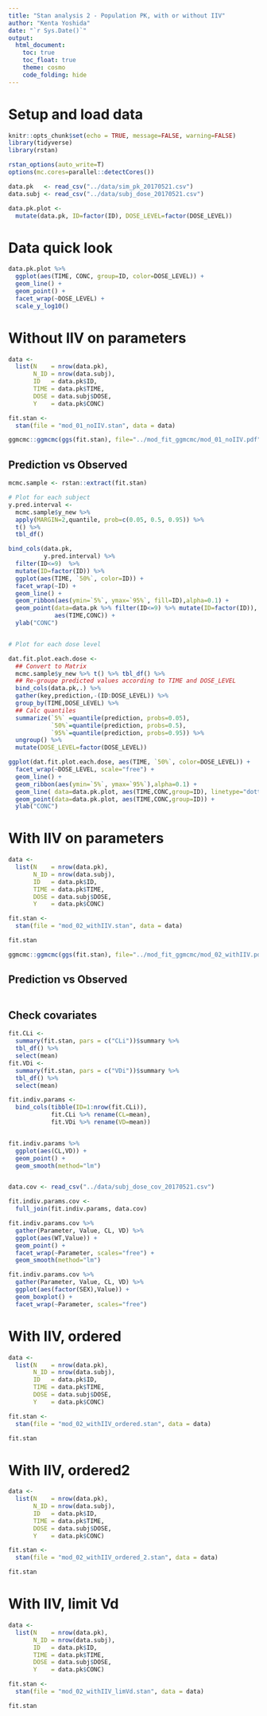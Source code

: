 ```yaml
---
title: "Stan analysis 2 - Population PK, with or without IIV"
author: "Kenta Yoshida"
date: "`r Sys.Date()`"
output: 
  html_document: 
    toc: true
    toc_float: true
    theme: cosmo
    code_folding: hide
---
```


# Setup and load data
```r
knitr::opts_chunk$set(echo = TRUE, message=FALSE, warning=FALSE)
library(tidyverse)
library(rstan)

rstan_options(auto_write=T)
options(mc.cores=parallel::detectCores())

data.pk   <- read_csv("../data/sim_pk_20170521.csv") 
data.subj <- read_csv("../data/subj_dose_20170521.csv")

data.pk.plot <- 
  mutate(data.pk, ID=factor(ID), DOSE_LEVEL=factor(DOSE_LEVEL))
```

# Data quick look

```r

data.pk.plot %>% 
  ggplot(aes(TIME, CONC, group=ID, color=DOSE_LEVEL)) +
  geom_line() +
  geom_point() +
  facet_wrap(~DOSE_LEVEL) +
  scale_y_log10()

```


# Without IIV on parameters

```r
data <- 
  list(N    = nrow(data.pk),
       N_ID = nrow(data.subj),
       ID   = data.pk$ID,
       TIME = data.pk$TIME,
       DOSE = data.subj$DOSE,
       Y    = data.pk$CONC)

fit.stan <-
  stan(file = "mod_01_noIIV.stan", data = data)
```

```r
ggmcmc::ggmcmc(ggs(fit.stan), file="../mod_fit_ggmcmc/mod_01_noIIV.pdf")
```


## Prediction vs Observed

```r
mcmc.sample <- rstan::extract(fit.stan)

# Plot for each subject
y.pred.interval <- 
  mcmc.sample$y_new %>% 
  apply(MARGIN=2,quantile, prob=c(0.05, 0.5, 0.95)) %>% 
  t() %>% 
  tbl_df()

bind_cols(data.pk,
          y.pred.interval) %>% 
  filter(ID<=9)  %>% 
  mutate(ID=factor(ID)) %>% 
  ggplot(aes(TIME, `50%`, color=ID)) +
  facet_wrap(~ID) +
  geom_line() +
  geom_ribbon(aes(ymin=`5%`, ymax=`95%`, fill=ID),alpha=0.1) +
  geom_point(data=data.pk %>% filter(ID<=9) %>% mutate(ID=factor(ID)),
             aes(TIME,CONC)) +
  ylab("CONC")


# Plot for each dose level

dat.fit.plot.each.dose <- 
  ## Convert to Matrix
  mcmc.sample$y_new %>% t() %>% tbl_df() %>% 
  ## Re-groupe predicted values according to TIME and DOSE_LEVEL
  bind_cols(data.pk,.) %>% 
  gather(key,prediction,-(ID:DOSE_LEVEL)) %>% 
  group_by(TIME,DOSE_LEVEL) %>%
  ## Calc quantiles
  summarize(`5%` =quantile(prediction, probs=0.05),
            `50%`=quantile(prediction, probs=0.5),
            `95%`=quantile(prediction, probs=0.95)) %>% 
  ungroup() %>% 
  mutate(DOSE_LEVEL=factor(DOSE_LEVEL))

ggplot(dat.fit.plot.each.dose, aes(TIME, `50%`, color=DOSE_LEVEL)) +
  facet_wrap(~DOSE_LEVEL, scale="free") +
  geom_line() +
  geom_ribbon(aes(ymin=`5%`, ymax=`95%`),alpha=0.1) +
  geom_line( data=data.pk.plot, aes(TIME,CONC,group=ID), linetype="dotted") +
  geom_point(data=data.pk.plot, aes(TIME,CONC,group=ID)) +
  ylab("CONC")
```






# With IIV on parameters

```r
data <- 
  list(N    = nrow(data.pk),
       N_ID = nrow(data.subj),
       ID   = data.pk$ID,
       TIME = data.pk$TIME,
       DOSE = data.subj$DOSE,
       Y    = data.pk$CONC)

fit.stan <-
  stan(file = "mod_02_withIIV.stan", data = data)

fit.stan
```

```r
ggmcmc::ggmcmc(ggs(fit.stan), file="../mod_fit_ggmcmc/mod_02_withIIV.pdf")
```


## Prediction vs Observed

```r
```


## Check covariates

```r

fit.CLi <- 
  summary(fit.stan, pars = c("CLi"))$summary %>% 
  tbl_df() %>% 
  select(mean)
fit.VDi <- 
  summary(fit.stan, pars = c("VDi"))$summary %>% 
  tbl_df() %>% 
  select(mean)

fit.indiv.params <-
  bind_cols(tibble(ID=1:nrow(fit.CLi)),
            fit.CLi %>% rename(CL=mean),
            fit.VDi %>% rename(VD=mean))


fit.indiv.params %>% 
  ggplot(aes(CL,VD)) +
  geom_point() +
  geom_smooth(method="lm")


data.cov <- read_csv("../data/subj_dose_cov_20170521.csv") 

fit.indiv.params.cov <-
  full_join(fit.indiv.params, data.cov)

fit.indiv.params.cov %>% 
  gather(Parameter, Value, CL, VD) %>% 
  ggplot(aes(WT,Value)) +
  geom_point() +
  facet_wrap(~Parameter, scales="free") +
  geom_smooth(method="lm")

fit.indiv.params.cov %>% 
  gather(Parameter, Value, CL, VD) %>% 
  ggplot(aes(factor(SEX),Value)) +
  geom_boxplot() +
  facet_wrap(~Parameter, scales="free")


```



# With IIV, ordered

```r
data <- 
  list(N    = nrow(data.pk),
       N_ID = nrow(data.subj),
       ID   = data.pk$ID,
       TIME = data.pk$TIME,
       DOSE = data.subj$DOSE,
       Y    = data.pk$CONC)

fit.stan <-
  stan(file = "mod_02_withIIV_ordered.stan", data = data)

fit.stan
```


# With IIV, ordered2

```r
data <- 
  list(N    = nrow(data.pk),
       N_ID = nrow(data.subj),
       ID   = data.pk$ID,
       TIME = data.pk$TIME,
       DOSE = data.subj$DOSE,
       Y    = data.pk$CONC)

fit.stan <-
  stan(file = "mod_02_withIIV_ordered_2.stan", data = data)

fit.stan
```

# With IIV, limit Vd

```r
data <- 
  list(N    = nrow(data.pk),
       N_ID = nrow(data.subj),
       ID   = data.pk$ID,
       TIME = data.pk$TIME,
       DOSE = data.subj$DOSE,
       Y    = data.pk$CONC)

fit.stan <-
  stan(file = "mod_02_withIIV_limVd.stan", data = data)

fit.stan
```


